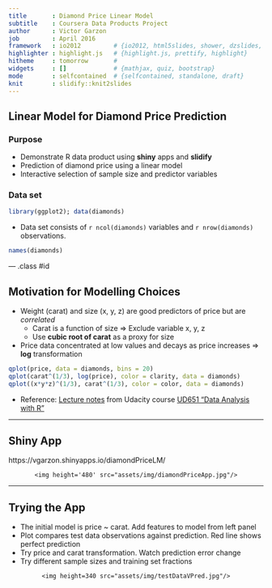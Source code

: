 ```yaml
---
title       : Diamond Price Linear Model
subtitle    : Coursera Data Products Project
author      : Victor Garzon
job         : April 2016
framework   : io2012         # {io2012, html5slides, shower, dzslides, ...}
highlighter : highlight.js   # {highlight.js, prettify, highlight}
hitheme     : tomorrow       # 
widgets     : []             # {mathjax, quiz, bootstrap}
mode        : selfcontained  # {selfcontained, standalone, draft}
knit        : slidify::knit2slides
---
```


## Linear Model for Diamond Price Prediction 

### Purpose

- Demonstrate R data product using **shiny** apps and **slidify**
- Prediction of diamond price using a linear model
- Interactive selection of sample size and predictor variables 

### Data set

```r
library(ggplot2); data(diamonds)
```

- Data set consists of `r ncol(diamonds)` variables and `r nrow(diamonds)` observations.

```r
names(diamonds)
```

--- .class #id 

## Motivation for Modelling Choices

- Weight (carat) and size (x, y, z) are good predictors of price but are *correlated*
  + Carat is a function of size => Exclude variable x, y, z
  + Use **cubic root of carat** as a proxy for size
- Price data concentrated at low values and decays as price increases => **log** transformation

```r
qplot(price, data = diamonds, bins = 20)
qplot(carat^(1/3), log(price), color = clarity, data = diamonds)
qplot((x*y*z)^(1/3), carat^(1/3), color = color, data = diamonds)
```

- Reference: [Lecture notes][LN] from Udacity course [UD651 "Data Analysis with R"][UD]

[LN]: https://s3.amazonaws.com/udacity-hosted-downloads/ud651/EDAL6Notes.pdf "UD651 Lecture Notes"
[UD]: https://www.udacity.com/course/data-analysis-with-r--ud651 "UD651 Data Analysis with R"


---

## Shiny App

https://vgarzon.shinyapps.io/diamondPriceLM/

<div style='text-align: center;'>
    <img height='480' src="assets/img/diamondPriceApp.jpg"/>
</div>

---

## Trying the App

- The initial model is price ~ carat.  Add features to model from left panel
- Plot compares test data observations against prediction.  Red line shows perfect prediction
- Try price and carat transformation.  Watch prediction error change
- Try different sample sizes and training set fractions

<div style='text-align: center;'>
    <img height=340 src="assets/img/testDataVPred.jpg"/>
</div>

